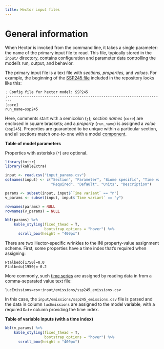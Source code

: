 ```yaml
---
title: Hector input files
---
```


# General information

When Hector is invoked from the command line, it takes a single parameter: the name of the primary input file to read. This file, typically stored in the `input/` directory, contains configuration and parameter data controlling the model's run, output, and behavior.

The primary input file is a text file with *sections*, *properties*, and *values*. For example, the beginning of the [SSP245 file](/inst/input/hector_ssp245.ini) included in the repository looks like this:

```
; Config file for hector model: SSP245
;------------------------------------------------------------------------
[core]
run_name=ssp245
```

Here, comments start with a semicolon (`;`); *section names* (`core`) are enclosed in square brackets; and a *property* (`run_name`) is assigned a *value* (`ssp245`). Properties are guaranteed to be unique within a particular section, and all sections match one-to-one with a model [component](ComponentAPI.html).


**Table of model parameters**

Properties with asterisks (`*`) are optional.

``` r
library(knitr)
library(kableExtra)

input <- read.csv("input_params.csv")
colnames(input) <- c("Section", "Parameter", "Biome specific", "Time variant",
                     "Required", "Default", "Units", "Description")

params <- subset(input, input$`Time variant` == "n")
v_params <- subset(input, input$`Time variant` == "y")

rownames(params) = NULL
rownames(v_params) = NULL

kbl(params) %>%
    kable_styling(fixed_thead = T, 
                  bootstrap_options = "hover") %>%
      scroll_box(height = "400px")

```
  
There are two Hector-specific wrinkles to the INI property-value assignment scheme. First, some properties have a time index that's required when assigning:

```
Ftalbedo[1750]=0.0
Ftalbedo[1950]=-0.2
```

More commonly, such [time series](TimeSeries.html) are assigned by reading data in from a comma-separated value text file:

```
lucEmissions=csv:input/emissions/ssp245_emissions.csv 
```

In this case, the `input/emissions/ssp245_emissions.csv` file is parsed and the data in column `lucEmissions` are assigned to the model variable, with a required `Date` column providing the time index.

**Table of variable inputs (with a time index)**

``` r
kbl(v_params) %>%
    kable_styling(fixed_thead = T, 
                  bootstrap_options = "hover") %>%
      scroll_box(height = "400px")

```
  
[gsl-ode]: https://www.gnu.org/software/gsl/manual/html_node/Ordinary-Differential-Equations.html#Ordinary-Differential-Equations   

